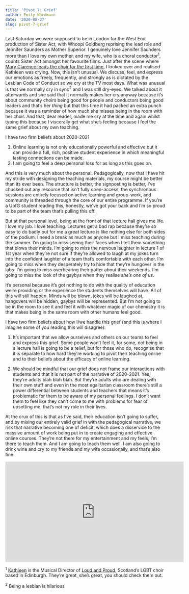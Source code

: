 ```yaml
---
title: 'Pivot 7: Grief'
author: Emily Nordmann
date: '2020-08-27'
slug: pivot-7-grief
---
```


Last Saturday we were supposed to be in London for the West End production of Sister Act, with Whoopi Goldberg reprising the lead role and Jennifer Saunders as Mother Superior. I genuinely love Jennifer Saunders more than I love my own mother, and my wife, who is a choral conductor^1^, counts Sister Act amongst her favourite films. Just after the scene where [Mary Clarence leads the choir for the first time](https://www.youtube.com/watch?v=37hkxf5RaXc), I looked over and realised Kathleen was crying. Now, this isn't unusual. We discuss, feel, and express our emotions as freely, frequently, and strongly as is dictated by the Lesbian Code of Conduct so we cry at the TV most days. What was unusual is that we normally cry in sync^2^ and I was still dry-eyed. We talked about it afterwards and she said that it normally makes her cry anyway because it's about community choirs being good for people and conductors being good leaders and that's her *thing* but that this time it had packed an extra punch because it was a reminder of how much she misses being in the room with her choir. And that, dear reader, made me cry at the time and again whilst typing this because I viscerally get what she's feeling because I feel the same grief about my own teaching.

I have two firm beliefs about 2020-2021 

1. Online learning is not only educationally powerful and effective but it can provide a full, rich, positive student experience in which meaningful lasting connections can be made.
2. I am going to feel a deep personal loss for as long as this goes on.

And this is very much about the personal. Pedagogically, now that I have hit my stride with designing the teaching materials, my course might be better than its ever been. The structure is better, the signposting is better, I've chucked out any resource that isn't fully open-access, the synchronous sessions are entirely focused on active learning and group-work, and community is threaded through the core of our entire programme. If you're a UofG student reading this, honestly, we've got your back and I'm so proud to be part of the team that's pulling this off.

But at that personal level, being at the front of that lecture hall gives me life. I love my job. I love teaching. Lectures get a bad rap because they're so easy to do badly but for me a great lecture is like nothing else for both sides of the podium. I need a break as much as anyone but I miss teaching during the summer. I'm going to miss seeing their faces when I tell them something that blows their minds. I'm going to miss the nervous laughter in lecture 1 of 1st year when they're not sure if they're allowed to laugh at my jokes turn into the confident laughter of a team that's comfortable with each other. I'm going to miss when they desperately try to hide that they're hungover in the labs. I'm going to miss overhearing their patter about their weekends. I'm going to miss the look of the gaybys when they realise *she's one of us*.

It's personal because it's got nothing to do with the quality of education we're providing or the experience the students themselves will have. All of this will still happen. Minds will be blown, jokes will be laughed at, hangovers will be hidden, gaybys will be represented. But I'm not going to be in the room to see it and feel it with whatever magic of our chemistry it is that makes being in the same room with other humans feel good. 

I have two firm beliefs about how I/we handle this grief (and this is where I imagine some of you reading this will disagree):

1. It's important that we allow ourselves and others on our teams to feel and express this grief. Some people won't feel it, for some, not being in a lecture hall is going to be a relief, but for those who do, recognise that it is separate to how hard they're working to pivot their teaching online and to their beliefs about the efficacy of online learning.

2. We should be mindful that our grief does not frame our interactions with students and that it is not part of the narrative of 2020-2021. Yes, they're adults blah blah blah. But they're adults who are dealing with their own stuff and even in the most egalitarian classroom there's still a power differential between students and teachers that means it's problematic for them to be aware of my personal feelings. I don't want them to feel like they can't come to me with problems for fear of upsetting me, that's not my role in their lives.

At the crux of this is that as I've said, their education isn't going to suffer, and by mixing our entirely valid grief in with the pedagogical narrative, we risk that narrative becoming one of deficit, which does a disservice to the massive amount of work being put in to create engaging and effective online courses. They're not there for my entertainment and my feels, I'm there to teach them. And I am going to teach them well. I am also going to drink wine and cry to my friends and my wife occasionally, and that's also fine.

<iframe width="560" height="315" src="https://www.youtube.com/embed/bMRSqakdwsE" frameborder="0" allow="accelerometer; autoplay; encrypted-media; gyroscope; picture-in-picture" allowfullscreen></iframe>


^1^ [Kathleen](https://www.kathleencronie.com/) is the Musical Director of [Loud and Proud](http://loudandproudchoir.org/), Scotland's LGBT choir based in Edinburgh. They're great, she's great, you should check them out.  

^2^ Being a lesbian is hilarious
